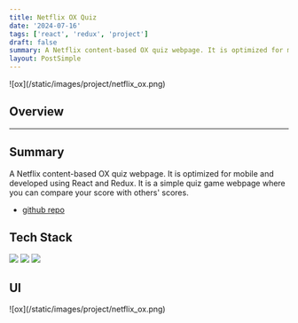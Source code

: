 ```yaml
---
title: Netflix OX Quiz
date: '2024-07-16'
tags: ['react', 'redux', 'project']
draft: false
summary: A Netflix content-based OX quiz webpage. It is optimized for mobile and developed using React and Redux. It is a simple quiz game webpage where you can compare your score with others' scores.
layout: PostSimple
---
```


<div className="-mx-2 flex flex-wrap overflow-hidden xl:-mx-2">
  ![ox](/static/images/project/netflix_ox.png)
</div>

## Overview

<TOCInline toc={props.toc} exclude="Overview" toHeading={2} />

<hr />

## Summary

A Netflix content-based OX quiz webpage. It is optimized for mobile and developed using React and Redux. It is a simple quiz game webpage where you can compare your score with others' scores.

- [github repo](https://github.com/keimindev/OX_Quiz)

## Tech Stack

<div className="m-0 flex flex-wrap p-0">
  <img
    className="m-0 mb-1 w-[90px] rounded-full p-2"
    src="https://img.shields.io/badge/-React-ced4da.svg?&style=flat-square&logo=React&logoColor=black"
  />
  <img
    className="m-0 mb-1 w-[90px] rounded-full p-2"
    src="https://img.shields.io/badge/-Redux-ced4da.svg?&style=flat-square&logo=Redux&logoColor=black"
  />
  <img
    className="m-0 mb-1 w-[110px] rounded-full p-2"
    src="https://img.shields.io/badge/-firebase-ced4da.svg?&style=flat-square&logo=firebase&logoColor=black"
  />
</div>

## UI

<div className="-mx-2 flex flex-wrap overflow-hidden xl:-mx-2">
  ![ox](/static/images/project/netflix_ox.png)
</div>
